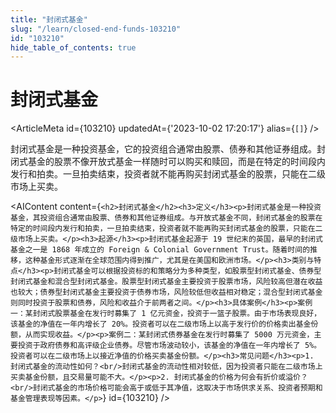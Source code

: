 ```yaml
---
title: "封闭式基金"
slug: "/learn/closed-end-funds-103210"
id: "103210"
hide_table_of_contents: true
---
```



# 封闭式基金

<ArticleMeta id={103210} updatedAt={'2023-10-02 17:20:17'} alias={`[]`} />
<div className='border-solid border-b border-t-0 my-4 border-[var(--ifm-color-gray-300)]' />

封闭式基金是一种投资基金，它的投资组合通常由股票、债券和其他证券组成。封闭式基金的股票不像开放式基金一样随时可以购买和赎回，而是在特定的时间段内发行和拍卖。一旦拍卖结束，投资者就不能再购买封闭式基金的股票，只能在二级市场上买卖。

<AIContent content={`<h2>封闭式基金</h2><h3>定义</h3><p>封闭式基金是一种投资基金，其投资组合通常由股票、债券和其他证券组成。与开放式基金不同，封闭式基金的股票在特定的时间段内发行和拍卖，一旦拍卖结束，投资者就不能再购买封闭式基金的股票，只能在二级市场上买卖。</p><h3>起源</h3><p>封闭式基金起源于 19 世纪末的英国，最早的封闭式基金之一是 1868 年成立的 Foreign & Colonial Government Trust。随着时间的推移，这种基金形式逐渐在全球范围内得到推广，尤其是在美国和欧洲市场。</p><h3>类别与特点</h3><p>封闭式基金可以根据投资标的和策略分为多种类型，如股票型封闭式基金、债券型封闭式基金和混合型封闭式基金。股票型封闭式基金主要投资于股票市场，风险较高但潜在收益也较大；债券型封闭式基金主要投资于债券市场，风险较低但收益相对稳定；混合型封闭式基金则同时投资于股票和债券，风险和收益介于前两者之间。</p><h3>具体案例</h3><p>案例一：某封闭式股票基金在发行时募集了 1 亿元资金，投资于一篮子股票。由于市场表现良好，该基金的净值在一年内增长了 20%。投资者可以在二级市场上以高于发行价的价格卖出基金份额，从而实现收益。</p><p>案例二：某封闭式债券基金在发行时募集了 5000 万元资金，主要投资于政府债券和高评级企业债券。尽管市场波动较小，该基金的净值在一年内增长了 5%。投资者可以在二级市场上以接近净值的价格买卖基金份额。</p><h3>常见问题</h3><p>1. 封闭式基金的流动性如何？<br/>封闭式基金的流动性相对较低，因为投资者只能在二级市场上买卖基金份额，且交易量可能不大。</p><p>2. 封闭式基金的价格为何会有折价或溢价？<br/>封闭式基金的市场价格可能会高于或低于其净值，这取决于市场供求关系、投资者预期和基金管理表现等因素。</p>`} id={103210} />
